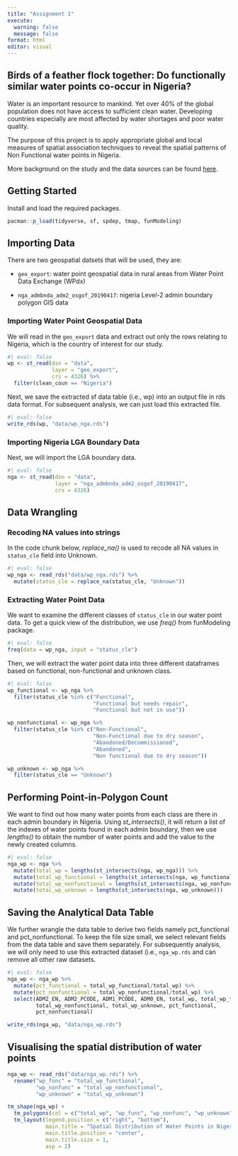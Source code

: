 ```yaml
---
title: "Assignment 1"
execute: 
  warning: false
  message: false
format: html
editor: visual
---
```


## Birds of a feather flock together: Do functionally similar water points co-occur in Nigeria?

Water is an important resource to mankind. Yet over 40% of the global population does not have access to sufficient clean water. Developing countries especially are most affected by water shortages and poor water quality.

The purpose of this project is to apply appropriate global and local measures of spatial association techniques to reveal the spatial patterns of Non Functional water points in Nigeria.

More background on the study and the data sources can be found [here](https://isss624-ay2022-23nov.netlify.app/take-home_ex01).

## Getting Started

Install and load the required packages.

```r
pacman::p_load(tidyverse, sf, spdep, tmap, funModeling)
```

## Importing Data

There are two geospatial datsets that will be used, they are:

-   `geo_export`: water point geospatial data in rural areas from Water Point Data Exchange (WPdx)

-   `nga_admbnda_adm2_osgof_20190417`: nigeria Level-2 admin boundary polygon GIS data

### Importing Water Point Geospatial Data

We will read in the `geo_export` data and extract out only the rows relating to Nigeria, which is the country of interest for our study.

```r
#| eval: false
wp <- st_read(dsn = "data",
              layer = "geo_export",
              crs = 4326) %>% 
  filter(clean_coun == "Nigeria")
```

Next, we save the extracted sf data table (i.e., wp) into an output file in rds data format. For subsequent analysis, we can just load this extracted file.

```r
#| eval: false
write_rds(wp, "data/wp_nga.rds")
```

### Importing Nigeria LGA Boundary Data

Next, we will import the LGA boundary data.

```r
#| eval: false
nga <- st_read(dsn = "data",
               layer = "nga_admbnda_adm2_osgof_20190417",
               crs = 4326)
```

## Data Wrangling

### Recoding NA values into strings

In the code chunk below, *replace_na()* is used to recode all NA values in `status_cle` field into Unknown.

```r
#| eval: false
wp_nga <- read_rds("data/wp_nga.rds") %>% 
  mutate(status_cle = replace_na(status_cle, "Unknown"))
```

### Extracting Water Point Data

We want to examine the different classes of `status_cle` in our water point data. To get a quick view of the distribution, we use *freq()* from funModeling package.

```r
#| eval: false
freq(data = wp_nga, input = "status_cle")
```

Then, we will extract the water point data into three different dataframes based on functional, non-functional and unknown class.

```r
#| eval: false
wp_functional <- wp_nga %>% 
  filter(status_cle %in% c("Functional",
                           "Functional but needs repair",
                           "Functional but not in use"))

wp_nonfunctional <- wp_nga %>% 
  filter(status_cle %in% c("Non-Functional",
                           "Non-Functional due to dry season",
                           "Abandoned/Decommissioned",
                           "Abandoned",
                           "Non functional due to dry season"))

wp_unknown <- wp_nga %>% 
  filter(status_cle == "Unknown")
```

## Performing Point-in-Polygon Count

We want to find out how many water points from each class are there in each admin boundary in Nigeria. Using *st_intersects()*, it will return a list of the indexes of water points found in each admin boundary, then we use *lengths()* to obtain the number of water points and add the value to the newly created columns.

```r
#| eval: false
nga_wp <- nga %>% 
  mutate(total_wp = lengths(st_intersects(nga, wp_nga))) %>% 
  mutate(total_wp_functional = lengths(st_intersects(nga, wp_functional))) %>% 
  mutate(total_wp_nonfunctional = lengths(st_intersects(nga, wp_nonfunctional))) %>% 
  mutate(total_wp_unknown = lengths(st_intersects(nga, wp_unknown)))
```

## Saving the Analytical Data Table

We further wrangle the data table to derive two fields namely pct_functional and pct_nonfunctional. To keep the file size small, we select relevant fields from the data table and save them separately. For subsequently analysis, we will only need to use this extracted dataset (i.e., `nga_wp.rds` and can remove all other raw datasets.

```r
#| eval: false
nga_wp <- nga_wp %>% 
  mutate(pct_functional = total_wp_functional/total_wp) %>% 
  mutate(pct_nonfunctional = total_wp_nonfunctional/total_wp) %>% 
  select(ADM2_EN, ADM2_PCODE, ADM1_PCODE, ADM0_EN, total_wp, total_wp_functional,
         total_wp_nonfunctional, total_wp_unknown, pct_functional,
         pct_nonfunctional)

write_rds(nga_wp, "data/nga_wp.rds")
```

## Visualising the spatial distribution of water points

```r
nga_wp <- read_rds("data/nga_wp.rds") %>% 
  rename("wp_func" = "total_wp_functional",
         "wp_nonfunc" = "total_wp_nonfunctional",
         "wp_unknown" = "total_wp_unknown")
```

```r
tm_shape(nga_wp) +
  tm_polygons(col = c("total_wp", "wp_func", "wp_nonfunc", "wp_unknown")) +
  tm_layout(legend.position = c("right", "bottom"),
            main.title = "Spatial Distribution of Water Points in Nigeria",
            main.title.position = "center",
            main.title.size = 1,
            asp = 2)
```
